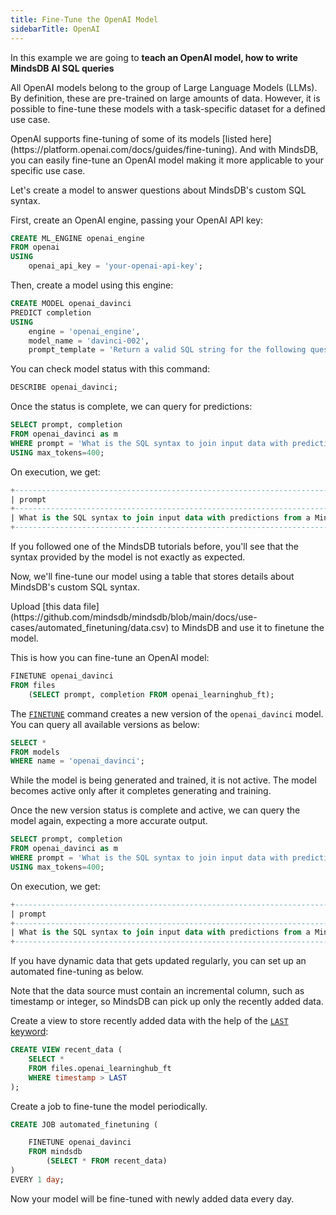 ```yaml
---
title: Fine-Tune the OpenAI Model
sidebarTitle: OpenAI
---
```


In this example we are going to **teach an OpenAI model, how to write MindsDB AI SQL queries**

All OpenAI models belong to the group of Large Language Models (LLMs). By definition, these are pre-trained on large amounts of data. However, it is possible to fine-tune these models with a task-specific dataset for a defined use case.

<Tip>
OpenAI supports fine-tuning of some of its models [listed here](https://platform.openai.com/docs/guides/fine-tuning). And with MindsDB, you can easily fine-tune an OpenAI model making it more applicable to your specific use case.
</Tip>

Let's create a model to answer questions about MindsDB's custom SQL syntax.

First, create an OpenAI engine, passing your OpenAI API key:

```sql
CREATE ML_ENGINE openai_engine
FROM openai
USING
    openai_api_key = 'your-openai-api-key';
```

Then, create a model using this engine:

```sql
CREATE MODEL openai_davinci
PREDICT completion
USING
    engine = 'openai_engine',
    model_name = 'davinci-002',
    prompt_template = 'Return a valid SQL string for the following question about MindsDB in-database machine learning: {{prompt}}';
```

You can check model status with this command:

```sql
DESCRIBE openai_davinci;
```

Once the status is complete, we can query for predictions:

```sql
SELECT prompt, completion
FROM openai_davinci as m
WHERE prompt = 'What is the SQL syntax to join input data with predictions from a MindsDB machine learning model?'
USING max_tokens=400;
```

On execution, we get:

```sql
+---------------------------------------------------------------------------------------------------+------------------------------------------------------------------------------------------------------+
| prompt                                                                                            | completion                                                                                           |
+---------------------------------------------------------------------------------------------------+------------------------------------------------------------------------------------------------------+
| What is the SQL syntax to join input data with predictions from a MindsDB machine learning model? | The SQL syntax is: SELECT * FROM input_data INNER JOIN predictions ON input_data.id = predictions.id |
+---------------------------------------------------------------------------------------------------+------------------------------------------------------------------------------------------------------+
```

If you followed one of the MindsDB tutorials before, you'll see that the syntax provided by the model is not exactly as expected.

Now, we'll fine-tune our model using a table that stores details about MindsDB's custom SQL syntax.

<Info>
Upload [this data file](https://github.com/mindsdb/mindsdb/blob/main/docs/use-cases/automated_finetuning/data.csv) to MindsDB and use it to finetune the model.
</Info>

This is how you can fine-tune an OpenAI model:

```sql
FINETUNE openai_davinci
FROM files
    (SELECT prompt, completion FROM openai_learninghub_ft);
```

The [`FINETUNE`](/sql/api/finetune) command creates a new version of the `openai_davinci` model. You can query all available versions as below:

```sql
SELECT *
FROM models
WHERE name = 'openai_davinci';
```

<Warning>
While the model is being generated and trained, it is not active. The model becomes active only after it completes generating and training.
</Warning>

Once the new version status is complete and active, we can query the model again, expecting a more accurate output.

```sql
SELECT prompt, completion
FROM openai_davinci as m
WHERE prompt = 'What is the SQL syntax to join input data with predictions from a MindsDB machine learning model?'
USING max_tokens=400;
```

On execution, we get:

```sql
+---------------------------------------------------------------------------------------------------+------------------------------------------------------------------------------------------------------+
| prompt                                                                                            | completion                                                                                           |
+---------------------------------------------------------------------------------------------------+------------------------------------------------------------------------------------------------------+
| What is the SQL syntax to join input data with predictions from a MindsDB machine learning model? | SELECT * FROM mindsdb.models.my_model JOIN mindsdb.input_data_name;                                  |
+---------------------------------------------------------------------------------------------------+------------------------------------------------------------------------------------------------------+
```

<Tip>
If you have dynamic data that gets updated regularly, you can set up an automated fine-tuning as below.

Note that the data source must contain an incremental column, such as timestamp or integer, so MindsDB can pick up only the recently added data.

Create a view to store recently added data with the help of the [`LAST` keyword](/mindsdb_sql/sql/create/jobs#last):

```sql
CREATE VIEW recent_data (
    SELECT *
    FROM files.openai_learninghub_ft
    WHERE timestamp > LAST
);
```

Create a job to fine-tune the model periodically.

```sql
CREATE JOB automated_finetuning (

    FINETUNE openai_davinci
    FROM mindsdb
        (SELECT * FROM recent_data)
)
EVERY 1 day;
```

Now your model will be fine-tuned with newly added data every day.
</Tip>
